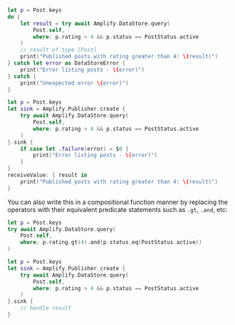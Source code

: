 <BlockSwitcher>

<Block name="Async/Await">

```swift
let p = Post.keys
do {
    let result = try await Amplify.DataStore.query(
        Post.self,
        where: p.rating > 4 && p.status == PostStatus.active
    )
    // result of type [Post]
    print("Published posts with rating greater than 4: \(result)")
} catch let error as DataStoreError {
    print("Error listing posts - \(error)")
} catch {
    print("Unexpected error \(error)")
}
```

</Block>

<Block name="Combine">

```swift
let p = Post.keys
let sink = Amplify.Publisher.create {
    try await Amplify.DataStore.query(
        Post.self,
        where: p.rating > 4 && p.status == PostStatus.active
    )
}.sink {
    if case let .failure(error) = $0 {
        print("Error listing posts - \(error)")
    }
}
receiveValue: { result in
    print("Published posts with rating greater than 4: \(result)")
}
```

</Block>

</BlockSwitcher>

You can also write this in a compositional function manner by replacing the operators with their equivalent predicate statements such as `.gt`, `.and`, etc:

<BlockSwitcher>

<Block name="Async/Await">

```swift
let p = Post.keys
try await Amplify.DataStore.query(
    Post.self,
    where: p.rating.gt(4).and(p.status.eq(PostStatus.active))
)
```

</Block>

<Block name="Combine">

```swift
let p = Post.keys
let sink = Amplify.Publisher.create {
    try await Amplify.DataStore.query(
        Post.self,
        where: p.rating > 4 && p.status == PostStatus.active
    )
}.sink {
    // handle result
}
```

</Block>

</BlockSwitcher>
